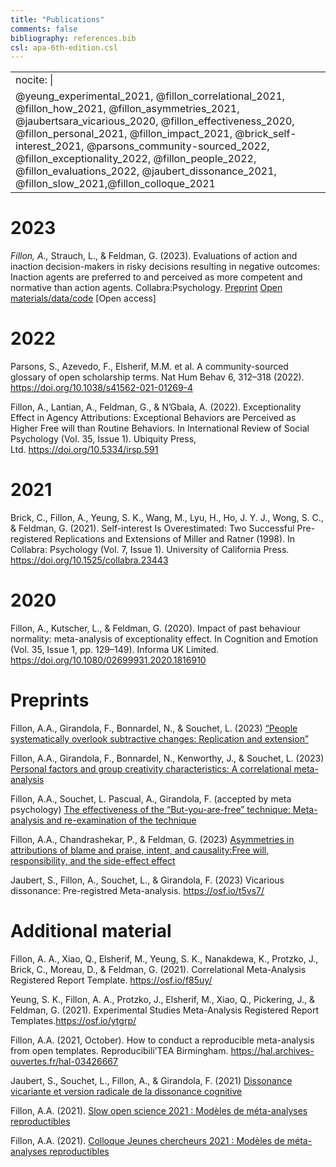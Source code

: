 ```yaml
---
title: "Publications"
comments: false
bibliography: references.bib
csl: apa-6th-edition.csl
---
```


---
nocite: |
  @yeung_experimental_2021, @fillon_correlational_2021, @fillon_how_2021, @fillon_asymmetries_2021, @jaubertsara_vicarious_2020, @fillon_effectiveness_2020, @fillon_personal_2021, @fillon_impact_2021, @brick_self-interest_2021, @parsons_community-sourced_2022, @fillon_exceptionality_2022, @fillon_people_2022, @fillon_evaluations_2022, @jaubert_dissonance_2021, @fillon_slow_2021,@fillon_colloque_2021
---
# 2023

*Fillon, A., *Strauch, L., & Feldman, G. (2023). Evaluations of action and inaction decision-makers in risky decisions resulting in negative outcomes: Inaction agents are preferred to and perceived as more competent and normative than action agents. Collabra:Psychology.
[Preprint](https://www.researchgate.net/publication/369593935_Evaluations_of_action_and_inaction_decision-makers_in_risky_decisions_resulting_in_negative_outcomes_Inaction_agents_are_preferred_to_and_perceived_as_more_competent_and_normative_than_action_agents) [Open materials/data/code](https://osf.io/a8e4d/) [Open access]


# 2022

Parsons, S., Azevedo, F., Elsherif, M.M. et al. A community-sourced glossary of open scholarship terms. Nat Hum Behav 6, 312--318 (2022). <https://doi.org/10.1038/s41562-021-01269-4>

Fillon, A., Lantian, A., Feldman, G., & N'Gbala, A. (2022). Exceptionality Effect in Agency Attributions: Exceptional Behaviors are Perceived as Higher Free will than Routine Behaviors. In International Review of Social Psychology (Vol. 35, Issue 1). Ubiquity Press, Ltd. <https://doi.org/10.5334/irsp.591>

# 2021

Brick, C., Fillon, A., Yeung, S. K., Wang, M., Lyu, H., Ho, J. Y. J., Wong, S. C., & Feldman, G. (2021). Self-interest Is Overestimated: Two Successful Pre-registered Replications and Extensions of Miller and Ratner (1998). In Collabra: Psychology (Vol. 7, Issue 1). University of California Press. <https://doi.org/10.1525/collabra.23443>

# 2020

Fillon, A., Kutscher, L., & Feldman, G. (2020). Impact of past behaviour normality: meta-analysis of exceptionality effect. In Cognition and Emotion (Vol. 35, Issue 1, pp. 129--149). Informa UK Limited. <https://doi.org/10.1080/02699931.2020.1816910>

# Preprints

Fillon, A.A., Girandola, F., Bonnardel, N., & Souchet, L. (2023) ["People systematically overlook subtractive changes: Replication and extension"](https://psyarxiv.com/4jkvn/download?format=pdf)

Fillon, A.A., Girandola, F., Bonnardel, N., Kenworthy, J., & Souchet, L. (2023) [Personal factors and group creativity characteristics: A correlational meta-analysis](https://psyarxiv.com/4br6a/download?format=pdf)

Fillon, A.A., Souchet, L. Pascual, A., Girandola, F. (accepted by meta psychology) [The effectiveness of the "But-you-are-free" technique: Meta-analysis and re-examination of the technique](https://psyarxiv.com/3ds26/download?format=pdf)

Fillon, A.A., Chandrashekar, P., & Feldman, G. (2023) [Asymmetries in attributions of blame and praise, intent, and causality:Free will, responsibility, and the side-effect effect](https://www.researchgate.net/publication/356831845_Asymmetries_in_attributions_of_blame_and_praise_intent_and_causality_Free_will_responsibility_and_the_side-effect_effect)

Jaubert, S., Fillon, A., Souchet, L., & Girandola, F. (2023) Vicarious dissonance: Pre-registred Meta-analysis. <https://osf.io/t5vs7/>

# Additional material

Fillon, A. A., Xiao, Q., Elsherif, M., Yeung, S. K., Nanakdewa, K., Protzko, J., Brick, C., Moreau, D., & Feldman, G. (2021). Correlational Meta-Analysis Registered Report Template. <https://osf.io/f85uy/>

Yeung, S. K., Fillon, A. A., Protzko, J., Elsherif, M., Xiao, Q., Pickering, J., & Feldman, G. (2021). Experimental Studies Meta-Analysis Registered Report Templates.<https://osf.io/ytgrp/>

Fillon, A.A. (2021, October). How to conduct a reproducible meta-analysis from open templates. Reproducibili'TEA Birmingham. <https://hal.archives-ouvertes.fr/hal-03426667>

Jaubert, S., Souchet, L., Fillon, A., & Girandola, F. (2021) [Dissonance vicariante et version radicale de la dissonance cognitive](https://hal.science/hal-03332123/)

Fillon, A.A. (2021). [Slow open science 2021 : Modèles de méta-analyses reproductibles](https://hal.science/hal-03426673/document)

Fillon, A.A. (2021). [Colloque Jeunes chercheurs 2021 : Modèles de méta-analyses reproductibles](https://hal.science/hal-03426662/document)
